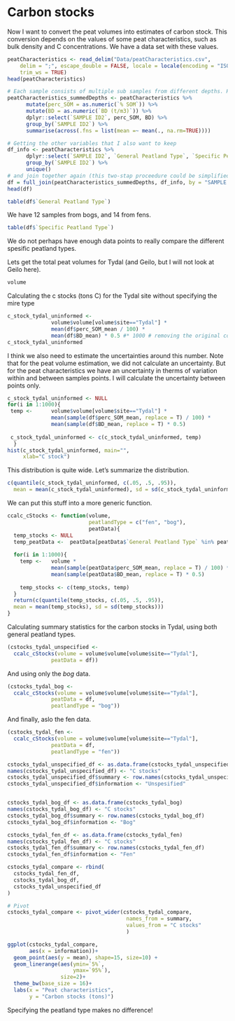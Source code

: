 # Carbon stocks

Now I want to convert the peat volumes into estimates of carbon stock. This conversion depends on the values of some peat characteristics, such as bulk density and C concentrations. We have a data set with these values.

```r
peatCharacteristics <- read_delim("Data/peatCharacteristics.csv", 
    delim = ";", escape_double = FALSE, locale = locale(encoding = "ISO-8859-1"), 
    trim_ws = TRUE)
head(peatCharacteristics)
```

```r
# Each sample consists of multiple sub samples from different depths. Here we will ignore the depth aspect, and simply take te mean from each sample core.
peatCharacteristics_summedDepths <- peatCharacteristics %>% 
      mutate(perc_SOM = as.numeric(`% SOM`)) %>% 
      mutate(BD = as.numeric(`BD (t/m3)`)) %>% 
      dplyr::select(`SAMPLE ID2`, perc_SOM, BD) %>% 
      group_by(`SAMPLE ID2`) %>% 
      summarise(across(.fns = list(mean =~ mean(., na.rm=TRUE))))

# Getting the other variables that I also want to keep
df_info <- peatCharacteristics %>% 
      dplyr::select(`SAMPLE ID2`, `General Peatland Type`, `Specific Peatland Type`) %>% 
      group_by(`SAMPLE ID2`) %>% 
      unique()
# and join together again (this two-stap proceedure could be simplified)
df = full_join(peatCharacteristics_summedDepths, df_info, by = "SAMPLE ID2") %>% drop_na()
head(df)
```

```r
table(df$`General Peatland Type`)
```
We have 12 samples from bogs, and 14 from fens.

```r
table(df$`Specific Peatland Type`)
```
We do not perhaps have enough data points to really compare the different spesific peatland types. 

Lets get the total peat volumes for Tydal (and Geilo, but I will not look at Geilo here).
```r
volume
```

Calculating the c stocks (tons C) for the Tydal site without specifying the mire type
```r
c_stock_tydal_uninformed <- 
              volume$volume[volume$site=="Tydal"] * 
              mean(df$perc_SOM_mean / 100) * 
              mean(df$BD_mean) * 0.5 #* 1000 # removing the original conversion from tons to kg
c_stock_tydal_uninformed
```
I think we also need to estimate the uncertainties around this number. Note that for the peat volume estimation, we did not calculate an uncertainty. But for the peat characteristics we have an uncertainty in therms of variation within and between samples points. I will calculate the uncertainty between points only.
```r
c_stock_tydal_uninformed <- NULL
for(i in 1:1000){
 temp <-      volume$volume[volume$site=="Tydal"] * 
              mean(sample(df$perc_SOM_mean, replace = T) / 100) * 
              mean(sample(df$BD_mean, replace = T) * 0.5)
 
 c_stock_tydal_uninformed <- c(c_stock_tydal_uninformed, temp)
  }
hist(c_stock_tydal_uninformed, main="",
     xlab="C stock")
```

This distribution is quite wide. Let's summarize the distribution.
```r
c(quantile(c_stock_tydal_uninformed, c(.05, .5, .95)),
  mean = mean(c_stock_tydal_uninformed), sd = sd(c_stock_tydal_uninformed))
```

We can put this stuff into a more generic function.
```r
ccalc_cStocks <- function(volume,
                          peatlandType = c("fen", "bog"),
                          peatData){
  temp_stocks <- NULL
  temp_peatData <-  peatData[peatData$`General Peatland Type` %in% peatlandType,]
    
  for(i in 1:1000){
    temp <-   volume * 
              mean(sample(peatData$perc_SOM_mean, replace = T) / 100) * 
              mean(sample(peatData$BD_mean, replace = T) * 0.5)
 
    temp_stocks <- c(temp_stocks, temp)
  }
  return(c(quantile(temp_stocks, c(.05, .5, .95)),
  mean = mean(temp_stocks), sd = sd(temp_stocks)))
}
```


Calculating summary statistics for the carbon stocks in Tydal, using both general peatland types. 
```r
(cstocks_tydal_unspecified <- 
  ccalc_cStocks(volume = volume$volume[volume$site=="Tydal"],
              peatData = df))
```

And using only  the *bog* data.
```r
(cstocks_tydal_bog <- 
  ccalc_cStocks(volume = volume$volume[volume$site=="Tydal"],
              peatData = df,
              peatlandType = "bog"))
```

And finally, aslo the fen data.
```r
(cstocks_tydal_fen <- 
  ccalc_cStocks(volume = volume$volume[volume$site=="Tydal"],
              peatData = df,
              peatlandType = "fen"))
```



```r
cstocks_tydal_unspecified_df <- as.data.frame(cstocks_tydal_unspecified)
names(cstocks_tydal_unspecified_df) <- "C stocks"
cstocks_tydal_unspecified_df$summary <- row.names(cstocks_tydal_unspecified_df)
cstocks_tydal_unspecified_df$information <- "Unspesified"


cstocks_tydal_bog_df <- as.data.frame(cstocks_tydal_bog)
names(cstocks_tydal_bog_df) <- "C stocks"
cstocks_tydal_bog_df$summary <- row.names(cstocks_tydal_bog_df)
cstocks_tydal_bog_df$information <- "Bog"

cstocks_tydal_fen_df <- as.data.frame(cstocks_tydal_fen)
names(cstocks_tydal_fen_df) <- "C stocks"
cstocks_tydal_fen_df$summary <- row.names(cstocks_tydal_fen_df)
cstocks_tydal_fen_df$information <- "Fen"

cstocks_tydal_compare <- rbind(
  cstocks_tydal_fen_df,
  cstocks_tydal_bog_df,
  cstocks_tydal_unspecified_df
)

# Pivot
cstocks_tydal_compare <- pivot_wider(cstocks_tydal_compare,
                                      names_from = summary,
                                      values_from = "C stocks"
                                      )
```

```r
ggplot(cstocks_tydal_compare,
       aes(x = information))+
  geom_point(aes(y = mean), shape=15, size=10) +
  geom_linerange(aes(ymin=`5%`, 
                     ymax=`95%`),
                 size=2)+ 
  theme_bw(base_size = 16)+
  labs(x = "Peat characteristics",
       y = "Carbon stocks (tons)")
```

Specifying the peatland type makes no difference!


